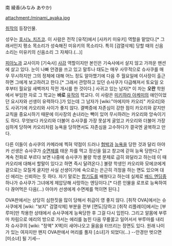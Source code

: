 南 綾香(みなみ あやか)

attachment:/minami_ayaka.jpg

[[취작]]의 등장인물.

성우는 [[호시노 치즈코]]. 이 사람은 전작 [유작]에서 [사카키 미유키] 역할을 맡았다.[* 그래서인지 평소 목소리가 성숙해진 미유키의 목소리다. 특히 [검열삭제] 당할 때의 신음소리는 미유키의 신음소리 그 자체다.(...)]

[[피아노]]과 교사이자 [기숙사] [[사감]] 역할이지만 본인은 기숙사에서 살지 않고 가까운 맨션에 살고 있다. 눈이 나빠 안경을 쓰고 있고 말투나 태도는 매우 사무적으로 슈사쿠를 매우 무시하지만 그의 정체에 대해 어느 정도 알아챘기에 다음 주 월요일에 이사장이 출근하면 그에게 보고하려고 한다.[* 그래서 관망하고 있던 슈사쿠가 다급해져서 토요일 오후부터 월요일 새벽까지 작전 개시를 한 것이다.]
사귀고 있는 남자[* 이 자는 '''오란''' 학원에서 부임한 자로 그 학교는 '''바로 ''' [[유작]]의 학교다. 이 사람은 [[미키하라 아케미]]의 애인이었던 요시자와 선생이 유력하다.]가 있는데 그 남자가 [wiki:"마에지마 카오리" 카오리]와도 사귀기에 카오리와 사이가 좋지 않다. 결벽증에 자존심이 강한 점이 카오리와 같지만 교칙을 중요시하기 때문에 이사장의 손녀라는 빽이 있어 무시하려는 카오리와 앙숙이기도 하다. 무엇보다 카오리와 더불어 슈사쿠를 가장 못살게 굴었고 카오리와 더불어 가장 심하게 당하며 카오리처럼 능욕을 당하면서도 자존심을 고수하다가 결국엔 굴복하고 만다.

다른 이들이 슈사쿠의 카메라에 찍혀 약점이 드러나 [[협박]]과 [[능욕]]을 당한 것과 달리 아야카 선생은 슈사쿠가 [[수면제]]를 태운 차를 먹고 정신을 잃고 창고에 갇혀 능욕 당한다.[* 계속 전화로 부르다 보면 나중에 슈사쿠가 불량 학생 문제로 급히 와달라고 하는데 이 때 카오리에 대해서 할말이 있다고 하면 즉시 달려온다.] 불량 학생인 카오리와 모에코에게 겉으로는 모질게 굴지만 사실 선생이기에 속으로는 은근히 걱정을 하는 면도 있으며 대신 에리는 신뢰하는 듯 하다. 자기 말로는 [[합기도]]를 배웠다고 하는데 실제로 [[배드 엔딩]]중 하나가 슈사쿠가 그녀에게 제압당해 사망하는 엔딩이다.[* 다른 인물을 로프로 능욕하여 다 끊어먹은 다음(...) 아야카 선생에게 수면제를 먹이면 된다.]

OVA판에서는 상당히 심한짓을 많이 당해서 취급이 영 좋지 않다. [취작 OVA]에서는 슈사쿠에게 [wiki: "보지" 검열삭제] 부분을 전부 [면도]당하고 [취작 리플레이]에서는 [부루마]만 착용한 상태에서 슈사쿠에게 능욕당한 후 그걸 다시 입힌다. 그리고 알몸에 부루마 차림으로 에리의 방으로 가서는 에리를 눕힌 다음 무릎꿇고 일어서서 부루마를 내리자 슈사쿠의 [wiki: "정액" X액]이 새어나오고 울음을 터뜨리는 장면도 있다. 원래 나이가 있는 여자지만 왠지 OVA판에서 머리를 풀자 [소녀]가 되었다(...) --안경만 벗으면 [미소녀] 될 기세--
